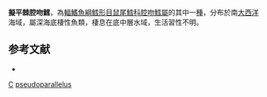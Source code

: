 {{Speciesbox
| taxon = Coelorhynchus pseudoparallelus
| status = NE
| status_system = iucn3.1
| trend = unknow
| binomial_authority = [[Trunov|Trunov]], 1983
| synonyms = 
}}
'''擬平棘腔吻鱈'''，為[[輻鰭魚綱|輻鰭魚綱]][[鱈形目|鱈形目]][[鼠尾鱈科|鼠尾鱈科]][[腔吻鱈屬|腔吻鱈屬]]的其中一[[種|種]]，分布於南[[大西洋|大西洋]]海域，屬深海底棲性魚類，棲息在底中層水域，生活習性不明。

==参考文献==
*{{FishBase_species|genus=Coelorinchus|species=pseudoparallelus|year=2015|month=11}}
{{taxonbar}}
[[Category:1983年描述的鱼类|C]]
[[Category:腔吻鱈屬|pseudoparallelus]]